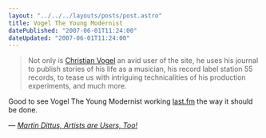 ```yaml
---
layout: "../../../layouts/posts/post.astro"
title: Vogel The Young Modernist
datePublished: "2007-06-01T11:24:00"
dateUpdated: "2007-06-01T11:24:00"
---
```


> Not only is [Christian Vogel](http://www.last.fm/user/cristian_vogel/) an avid user of the site, he uses his journal to publish stories of his life as a musician, his record label station 55 records, to tease us with intriguing technicalities of his production experiments, and much more.

Good to see Vogel The Young Modernist working [last.fm](https://www.last.fm/) the way it should be done.

— <cite>[Martin Dittus, _Artists are Users, Too!_](http://blog.last.fm/2007/05/19/artists-are-users-too)</cite>
